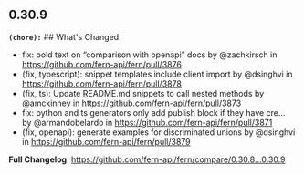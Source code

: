 ## 0.30.9
**`(chore):`** ## What's Changed
* fix: bold text on “comparison with openapi” docs by @zachkirsch in https://github.com/fern-api/fern/pull/3876
* (fix, typescript): snippet templates include client import by @dsinghvi in https://github.com/fern-api/fern/pull/3878
* (fix, ts): Update README.md snippets to call nested methods by @amckinney in https://github.com/fern-api/fern/pull/3873
* fix: python and ts generators only add publish block if they have cre… by @armandobelardo in https://github.com/fern-api/fern/pull/3871
* (fix, openapi): generate examples for discriminated unions by @dsinghvi in https://github.com/fern-api/fern/pull/3879


**Full Changelog**: https://github.com/fern-api/fern/compare/0.30.8...0.30.9

